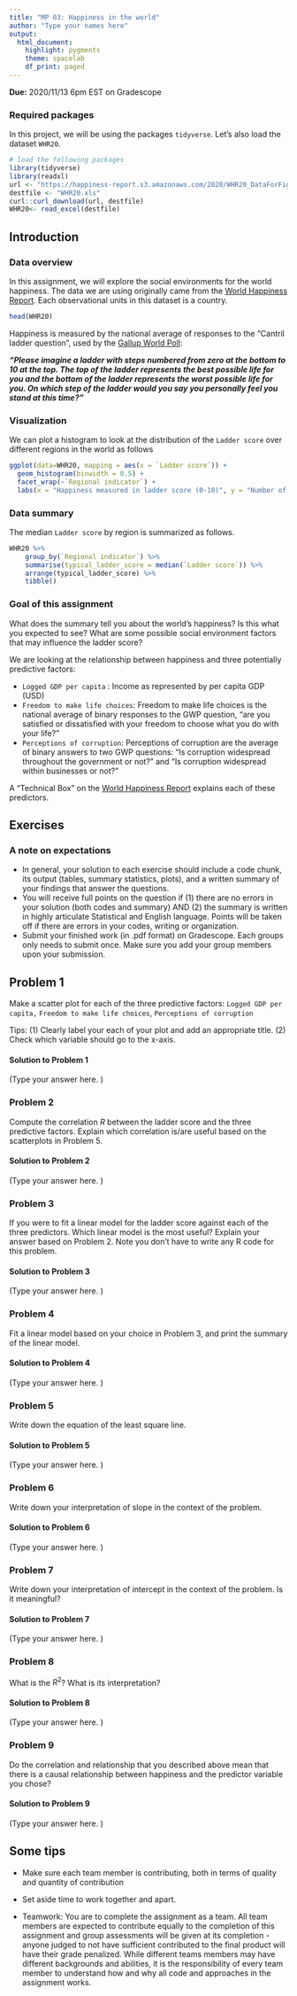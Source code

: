 ```yaml
---
title: "MP 03: Happiness in the world"
author: "Type your names here"
output:
  html_document:
    highlight: pygments
    theme: spacelab
    df_print: paged
---
```


**Due:** 2020/11/13 6pm EST on Gradescope

### Required packages

In this project, we will be using the packages `tidyverse`. Let's also load the dataset `WHR20`.

```r
# load the following packages
library(tidyverse)
library(readxl)
url <- "https://happiness-report.s3.amazonaws.com/2020/WHR20_DataForFigure2.1.xls"
destfile <- "WHR20.xls"
curl::curl_download(url, destfile)
WHR20<- read_excel(destfile)
```

## Introduction

### Data overview

In this assignment, we will explore the social environments for the world happiness. The data we are using originally came from the [World Happiness Report](https://worldhappiness.report/ed/2020/social-environments-for-world-happiness/). Each observational units in this dataset is a country.

```r
head(WHR20)
```

Happiness is measured by the national average of responses to the "Cantril ladder question", used by the [Gallup World Poll](https://news.gallup.com/poll/122453/understanding-gallup-uses-cantril-scale.aspx):

***"Please imagine a ladder with steps numbered from zero at the bottom to 10 at the top. The top of the ladder represents the best possible life for you and the bottom of the ladder represents the worst possible life for you. On which step of the ladder would you say you personally feel you stand at this time?"***

### Visualization

We can plot a histogram to look at the distribution of the `Ladder score` over different regions in the world as follows

```r
ggplot(data=WHR20, mapping = aes(x = `Ladder score`)) + 
  geom_histogram(binwidth = 0.5) + 
  facet_wrap(~`Regional indicator`) +
  labs(x = "Happiness measured in ladder score (0-10)", y = "Number of countries", title = "Happiness around the world")
```

### Data summary

The median `Ladder score` by region is summarized as follows.

```r
WHR20 %>%
    group_by(`Regional indicator`) %>%
    summarise(typical_ladder_score = median(`Ladder score`)) %>%
    arrange(typical_ladder_score) %>%
    tibble()
```

### Goal of this assignment

What does the summary tell you about the world's happiness? Is this what you expected to see? What are some possible social environment factors that may influence the ladder score?

We are looking at the relationship between happiness and three potentially predictive factors:

-   `Logged GDP per capita` : Income as represented by per capita GDP (USD)
-   `Freedom to make life choices`: Freedom to make life choices is the national average of binary responses to the GWP question, "are you satisfied or dissatisfied with your freedom to choose what you do with your life?"
-   `Perceptions of corruption`: Perceptions of corruption are the average of binary answers to two GWP questions: "Is corruption widespread throughout the government or not?" and "Is corruption widespread within businesses or not?"

A "Technical Box" on the [World Happiness Report](https://worldhappiness.report/ed/2020/social-environments-for-world-happiness/) explains each of these predictors.

## Exercises

### A note on expectations

-   In general, your solution to each exercise should include a code chunk, its output (tables, summary statistics, plots), and a written summary of your findings that answer the questions.
-   You will receive full points on the question if (1) there are no errors in your solution (both codes and summary) AND (2) the summary is written in highly articulate Statistical and English language. Points will be taken off if there are errors in your codes, writing or organization.
-   Submit your finished work (in .pdf format) on Gradescope. Each groups only needs to submit once. Make sure you add your group members upon your submission.

## Problem 1

Make a scatter plot for each of the three predictive factors: `Logged GDP per capita,` `Freedom to make life choices`, `Perceptions of corruption`

Tips: (1) Clearly label your each of your plot and add an appropriate title. (2) Check which variable should go to the x-axis.

#### Solution to Problem 1

(Type your answer here. )

### Problem 2

Compute the correlation $R$ between the ladder score and the three predictive factors. Explain which correlation is/are useful based on the scatterplots in Problem 5.

#### Solution to Problem 2

(Type your answer here. )


### Problem 3

If you were to fit a linear model for the ladder score against each of the three predictors. Which linear model is the most useful? Explain your answer based on Problem 2. Note you don't have to write any R code for this problem.

#### Solution to Problem 3

(Type your answer here. )

### Problem 4

Fit a linear model based on your choice in Problem 3, and print the summary of the linear model.

#### Solution to Problem 4

(Type your answer here. )

### Problem 5

Write down the equation of the least square line.

#### Solution to Problem 5

(Type your answer here. )

### Problem 6

Write down your interpretation of slope in the context of the problem.

#### Solution to Problem 6

(Type your answer here. )

### Problem 7

Write down your interpretation of intercept in the context of the problem. Is it meaningful?

#### Solution to Problem 7

(Type your answer here. )

### Problem 8

What is the $R^2$? What is its interpretation?

#### Solution to Problem 8

(Type your answer here. )

### Problem 9

Do the correlation and relationship that you described above mean that there is a causal relationship between happiness and the predictor variable you chose?

#### Solution to Problem 9

(Type your answer here. )

## Some tips

-   Make sure each team member is contributing, both in terms of quality and quantity of contribution

-   Set aside time to work together and apart.

-   Teamwork: You are to complete the assignment as a team. All team members are expected to contribute equally to the completion of this assignment and group assessments will be given at its completion - anyone judged to not have sufficient contributed to the final product will have their grade penalized. While different teams members may have different backgrounds and abilities, it is the responsibility of every team member to understand how and why all code and approaches in the assignment works.
